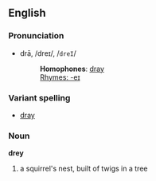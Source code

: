 ==English==
===Pronunciation===
*drā, /dreɪ/, /<tt>dreI</tt>/
*:'''Homophones''': [[dray]]
*:[[Rhymes:English:-eɪ|Rhymes: -eɪ]]
===Variant spelling===
*[[dray]]

===Noun===
'''drey'''
#a squirrel's nest, built of twigs in a tree